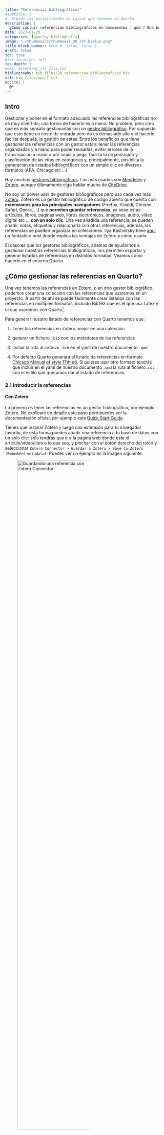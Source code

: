 ```yaml
---
title: "Referencias bibliográficas"
#subtitle: | 
#  Viendo las posibilidades de Layout que tenemos en Quarto
description: |
  ¿Cómo incluir referencias bibliográficas en documentos `.qmd`? Una buena opción es a través de ficheros `.bib` creados en [Zotero](https://www.zotero.org/).
date: 2023-01-20
categories: [quarto, bibliografía]
image: "./thumbnails/thumbnail_20_ref-biblio.png"
title-block-banner: true #- {true, false }
draft: false
toc: true
#toc-location: left
toc-depth: 3
#css: assets/my_css_file.css
bibliography: bib_files/20_referencias-bibliograficas.bib
csl: bib_files/apa_7.csl
nocite: |
  @*
---
```


## Intro

Gestionar y poner en el formato adecuado las referencias bibliográficas no es muy divertido; una forma de hacerlo es a mano. No problem, pero creo que es más sensato gestionarlas con un [gestor bibliográfico](https://en.wikipedia.org/wiki/Comparison_of_reference_management_software). Por supuesto que esto tiene un coste de entrada pero no es demasiado alto y el hacerlo facilita después, la gestión de estas. Entre los beneficios que tiene gestionar las referencias con un gestor están: tener las referencias organizadas y a mano para poder reusarlas, evitar errores de la transcripción a mano o por copia y pega, facilita la organización y clasificación de las citas en categorías y, principalmente, posibilita la generación de listados bibliográficos con un simple clic en diversos formatos (APA, Chicago etc ...)

Hay muchos [gestores bibliográficos](https://es.wikipedia.org/wiki/Gestor_de_referencias_bibliogr%C3%A1ficas). Los más usados son [Mendeley](https://www.mendeley.com/) y [Zotero](https://www.zotero.org/), aunque últimamente oigo hablar mucho de [CiteDrive](https://www.overleaf.com/blog/better-bibliography-management-with-overleaf-citedrive-and-bibtex-biblatex).

No soy un power user de gestores bibliográficos pero uso cada vez más [Zotero](https://www.zotero.org/). Zotero es un gestor bibliográfico de código abierto que cuenta con **extensiones para los principales navegadores** (Firefox, Vivaldi, Chrome, Safari, Opera, ...) que **permiten guardar referencias**, ya sean estas artículos, libros, páginas web, libros electrónicos, imágenes, audio, vídeo digital etc ... **con un solo clic**. Una vez añadida una referencia, se pueden añadir, notas, etiquetas y relacionarla con otras referencias; además, las referencias se pueden organizar en colecciones. Ilya Kashnitsky tiene [aquí](https://ikashnitsky.github.io/2019/zotero/) un fantástico post donde explica las ventajas de Zotero y cómo usarlo.

El caso es que los gestores bibliográficos, ademas de ayudarnos a gestionar nuestras referencias bibliográficas, nos permiten exportar y generar listados de referencias en distintos formatos. Veamos cómo hacerlo en el entorno Quarto.

## ¿Cómo gestionar las referencias en Quarto?

Una vez tenemos las referencias en Zotero, o en otro gestor bibliográfico, podemos crear una colección con las referencias que usaremos en un proyecto. A partir de ahí se puede fácilmente crear listados con las referencias en múltiples formatos, incluido BibTeX que es el que usa Latex y el que usaremos con Quarto^[
BibTex, que fue creado para usar con Latex, utiliza ficheros `.bib` que es una forma conveniente para almacenar bibliografía en texto plano.].

Para generar nuestro listado de referencias con Quarto tenemos que:

1)  Tener las referencias en Zotero, mejor en una colección

2)  generar un fichero `.bib` con los metadatos de las referencias

3)  Incluir la ruta al archivo `.bib` en el yaml de nuestro documento `.qmd`

4)  Por defecto Quarto generará el listado de referencias en formato [Chicago Manual of style 17th ed.](https://www.chicagomanualofstyle.org/home.html) Si quieres usar otro formato tendrás que incluir en el yaml de nuestro documento `.qmd` la ruta al fichero`.csl` con el estilo que queramos dar al listado de referencias.

### 2.1 Introducir la referencias

#### Con Zotero

Lo primero es tener las referencias en un gestor bibliográfico, por ejemplo Zotero. No explicaré en detalle este paso pero puedes ver la documentación oficial, por ejemplo esta [Quick Start Guide](https://www.zotero.org/support/quick_start_guide).

Tienes que instalar Zotero y luego una extensión para tu navegador favorito, de esta forma puedes añadir una referencia a tu base de datos con un solo clic: solo tendrás que ir a la pagina web donde este el articulo/vídeo/libro o lo que sea, y pinchar con el botón derecho del ratón y seleccionar `Zotero Connector > Guardar a Zotero > Save to Zotero (Embedded metadata)`. Puedes ver un ejemplo en la imagen siguiente:

![Guardando una referencia con Zotero Connector](imagenes/post_20_img_01.png){#fig-01 fig-align="center" width="75%"}

#### Desde RStudio

También podemos añadir referencias directamente desde RStudio. Para ello tenemos que **usar el "editor visual" de RStudio**. [Aquí](https://mine-cetinkaya-rundel.github.io/quarto-tip-a-day/posts/24-citations/) lo explica Mine Çetinkaya-Rundel para el caso de que tengamos el DOI de la referencia. Simplemente hay que:

-   Activar el editor visual \> Insert \> Citation ... \> From DOI (en el menú de la izquierda) \> Pegar el DOI y pinchar en Search \> una vez ha encontrado la referencia, solo queda pinchar en Insert

Con esta secuencia se generará un fichero `.bib` ,si es que no hay uno ya asociado al documento .qmd. Si ya hubiese un documento .bib, se añadiría la referencia a este.


### 2.2 Creación del fichero `.bib`


Para generar las citas y bibliografía necesitaremos un archivo `.bib` que contenga los metadatos de las referencias que queremos introducir en nuestro archivo `.qmd`. Este archivo `.bib` se puede generar de muchas maneras, por ejemplo a mano copiando y pegando, o con Zotero,  o desde RStudio, o ... Veamos como se hace desde Zotero. Como puedes ver en la imagen de bajo tengo distintas colecciones en Zotero, selecciono la carpeta/colección que quiero exportar con el botón derecho del ratón y pincho en "exportar". Solo queda seleccionar el formato de exportación. Puedes elegir "better BibTex" o "Bibtext", los dos funcionarán. Se nos creará un fichero `.bib` con los metadatos de las referencias bibliográficas que vamos a usar.

::: {layout-ncol=2}

![Exportando una colección de referencias](imagenes/post_20_img_02_zotero.png){#fig-2.1}

![Exportando a formato Bibtex](imagenes/post_20_img_03.png){#fig-2.2}

Creando el fichero `.bib` desde Zotero
:::

El fichero `.bib` contendrá un listado con los metadatos de nuestras referencias; algo como:


```bib
@article{rodríguez-sanchez2016,
	title = {Ciencia reproducible: ¿qué, por qué, cómo?},
	author = {{Rodríguez-Sanchez}, Francisco and {Pérez-Luque}, {Antonio Jesús} and Bartomeus, Ignasi and Varela, Sara},
	year = {2016},
	month = {08},
	date = {2016-08-22},
	journal = {Ecosistemas},
	pages = {83--92},
	volume = {25},
	number = {2},
	doi = {10.7818/ecos.2016.25-2.11},
	url = {http://dx.doi.org/10.7818/ECOS.2016.25-2.11}
}

@article{wickham2010a,
	title = {Graphics for Statistics and Data Analysis with{\emph{R}}},
	author = {Wickham, Hadley and Grolemund, Garrett},
	year = {2010},
	date = {2010},
	journal = {Journal of Statistical Software},
	volume = {36},
	number = {Book Review 3},
	doi = {10.18637/jss.v036.b03},
	url = {http://dx.doi.org/10.18637/jss.v036.b03},
	langid = {en}
}
```

### 2.3 Referencia el fichero bib` en el yaml

Una vez tenemos el fichero `.bib` con los datos de nuestras referencias, tenemos que referenciarlo en el yaml de nuestro documento `.qmd`; concretamente así:

```yaml
---
title: "Mi Documento"
bibliography: my_references.bib
---
```

En este caso el fichero `.bib` y el fichero `.qmd` estarían en la misma carpeta. Si el fichero `.bib` estuviese en una subcarpeta, tendríamos que especificar la ruta, quedando el yaml como:


```yaml
---
title: "Mi Documento"
bibliography: my_subcarpeta/my_references.bib
---
```

### 2.4 Estilo de las referencias

Ya he dicho que por defecto Zotero (y Pandoc) usan el [Chicago Manual of Style](https://chicagomanualofstyle.org/) pero podemos cambiar el estilo usando un archivo `.csl`y referenciando en nuestro yaml: 

```yaml
---
title: "Mi Documento"
bibliography: my_references.bib
csl: bib_files/apa_7.csl
---
```


Podemos descargar ficheros `.csl` con multitud de formatos para nuestras citas del repositorio de Zotero, [aquí](https://www.zotero.org/styles?q=apa) . CSL significa [Citation Style Language](https://citationstyles.org). BibTex es limitado para poder almacenar adecuadamente determinadas referencias, por ejemplo no puede diferenciar entre por ejemplo magazine/newspaper articles and journal articles, por eso finalmente se creó CSL como un lenguaje de estilo de citas más versátil. CSL permite la creación de estilos de citación personalizados para adaptarse a las necesidades y normas de estilo de cada disciplina académica. 


## Inclusión de las referencias

En la sección anterior hemos dispuesto todo para poder incluir en nuestros documentos `.qmd` las referencias bibliográficas usando ficheros `.bib`. Sí, pero aún no las hemos incluido, ¿cómo lo hacemos? Sin hacer nada, si el yaml incluye un fichero `.bib`, se incluirá automáticamente un apartado al final con las referencias del fichero que hayamos citado en nuestro `.qmd`. También podemos incluir explícitamente ese apartado así: 


``` markdown
### Referencias {.unnumbered}

::: {#refs}
:::
```



Si quisiéramos incluir todas las referencias presentes en el fichero `.bib`, incluso aunque no las hayamos citado en el texto, tendríamos que incluir en nuestro yaml lo siguiente:


    ---
    nocite: |
      @*
    ---


## Inclusión de citas


Generalmente en el texto de un artículo se citan los artículos que figuran en el apartado de referencias. 

Tenemos ya un fichero `.bib` con las referencias, ¿cómo incluimos citas a ellos en nuestro fichero `.qmd`? Podemos seguir escribiendo y gestionando estas citas a mano, pero si queremos hacerlo "automáticamente"^[En realidad las citas hay que escribirlas a mano, pero si las incluyes con la sintaxis adecuada, hará que cada cita tenga un enlace a la referencia] tenemos que saber cómo hacerlo.


Imagina que tenemos un fichero llamado `my_references.bib` con 2 referencias, por ejemplo:

``` bib
@article{rodríguez-sanchez2016,
	title = {Ciencia reproducible: ¿qué, por qué, cómo?},
	author = {{Rodríguez-Sanchez}, Francisco and {Pérez-Luque}, {Antonio Jesús} and Bartomeus, Ignasi and Varela, Sara},
	year = {2016},
	month = {08},
	date = {2016-08-22},
	journal = {Ecosistemas},
	pages = {83--92},
	volume = {25},
	number = {2},
	doi = {10.7818/ecos.2016.25-2.11},
	url = {http://dx.doi.org/10.7818/ECOS.2016.25-2.11}
}

@article{wickham2010a,
	title = {Graphics for Statistics and Data Analysis with{\emph{R}}},
	author = {Wickham, Hadley and Grolemund, Garrett},
	year = {2010},
	date = {2010},
	journal = {Journal of Statistical Software},
	volume = {36},
	number = {Book Review 3},
	doi = {10.18637/jss.v036.b03},
	url = {http://dx.doi.org/10.18637/jss.v036.b03},
	langid = {en}
}
```

Fíjate que cada referencia tiene una clave que es lo que tendremos que usar para generar citas referentes a ellos; en concreto las claves están en la primera linea de cada referencia; concretamente son: `rodríguez-sanchez2016` y `wickham2010a`


### Sintaxís para las citas

En realidad Quarto, utiliza Pandoc, otro programa, para procesar archivos BibTeX y convertirlos al formato de lenguaje de estilo de citas (CSL) estándar, que luego usará para formatear referencias en formato Chicago, APA, MLA o lo que sea^[BibTex fue creado para usar con Latex, utiliza ficheros `.bib` que es una forma conveniente para almacenar bibliografía en texto plano, pero BibTex es limitado para poder almacenar adecuadamente determinadas referencias, por ejemplo no puede diferenciar entre por ejemplo magazine/newspaper articles and journal articles. Zotero usa el estándar CSL que también usa Pandoc.].



Quarto usa el [mismo estándar que Pandoc para las citas](https://www.uv.es/wikibase/doc/cas/pandoc_manual_2.7.3.wiki?138); de forma que las citas van entre corchetes y separadas por punto y coma (`;`), etc ...


Por tanto, una vez tenemos el fichero `.bib` y lo hemos referenciado en nuestro yaml, podemos generar citas de la siguiente manera:






::: panel-tabset
##### Si quieres escribir citas como estas:

- "Un estudio científico es reproducible si ..." [@rodríguez-sanchez2016, pp. 84]

- R es un lenguaje de programación ... [véase @rodríguez-sanchez2016, pp. 84; y  @wickham2010a, cap. 1]

- R es al menos tan bueno como Phyton ( @wickham2010a; @rodríguez-sanchez2016)

- Según @rodríguez-sanchez2016, pp. 84, un estudio científico es reproducible si ...


- @wickham2010a dicen que ....

- @wickham2010a [p. 33] dicen que ...

- Wickham dice que R es un lenguaje funcional  [-@wickham2010a]


##### Has de escribir esto:

```

- "Un estudio científico es reproducible si ..." [@rodríguez-sanchez2016, pp. 84]

- R es un lenguaje de programación ... [véase @rodríguez-sanchez2016, pp. 84; y  @wickham2010a, cap. 1]

- R es al menos tan bueno como Phyton ( @wickham2010a; @rodríguez-sanchez2016)

- Según @rodríguez-sanchez2016, pp. 84, un estudio científico es reproducible si ...


- @wickham2010a dicen que ....

- @wickham2010a [p. 33] dicen que ...

- Wickham dice que R es un lenguaje funcional  [-@wickham2010a]

```
:::

<br>

La documentación oficial de Quarto para citas y bibliografías está [aquí](https://quarto.org/docs/authoring/footnotes-and-citations.html). La documentación de Pandoc para las citas está [aquí](https://pandoc.org/MANUAL.html#citations).

<br>

## Referencias {.unnumbered}

::: {#refs}
:::